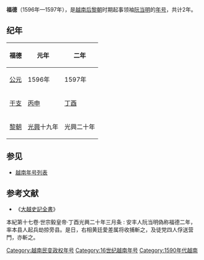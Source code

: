 {{Eranamebox|年号=福德
|起讫时间= 1596年—1597年
|政权= 
|帝王=[[阮当明|阮当明]]
|历时= 2年
|timeline=
|说明=
}}
'''福德'''（1596年—1597年），是[[越南|越南]][[后黎朝|后黎朝]]时期起事领袖[[阮当明|阮当明]]的[[年号|年号]]，共计2年。

==纪年==

{| class="wikitable"  style="text-align:center"
!福德||元年||二年
|-
|[[公元|公元]]||1596年||1597年
|-
|[[干支|干支]]||[[丙申|丙申]]||[[丁酉|丁酉]]
|-
|[[後黎朝|黎朝]]||[[光興_(越南)|光興]]十九年||光興二十年
|}    

==参见==
*[[越南年号列表|越南年号列表]]
{{越南年號}}
==参考文献==
*《[[大越史記全書|大越史記全書]]》
;本紀第十七卷·世宗毅皇帝·丁酉光興二十年三月条 :  安丰人阮当明偽称福德二年，率本县人起兵劫掠旁县。是日，右相黄廷愛差属将收捕斬之，及徒党四人俘送营門，亦斬之。

[[Category:越南民变政权年号|Category:越南民变政权年号]]
[[Category:16世纪越南年号|Category:16世纪越南年号]]
[[Category:1590年代越南|Category:1590年代越南]]